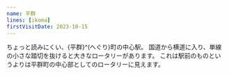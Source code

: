 ```yaml
---
name: 平群
lines: [ikoma]
firstVisitDate: 2023-10-15
---
```


ちょっと読みにくい、{平群}^(へぐり)町の中心駅。
国道から横道に入り、単線の小さな踏切を抜けると大きなロータリーがあります。
これは駅前のものというよりは平群町の中心部としてのロータリーに見えます。
